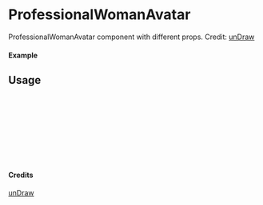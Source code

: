 
<Meta of={ProfessionalWomanAvatar} title="unDraw/ProfessionalWomanAvatar" />

# ProfessionalWomanAvatar

ProfessionalWomanAvatar component with different props.
Credit: [unDraw](https://undraw.co/illustrations)

#### Example

<Canvas of={ProfessionalWomanAvatar.Primary} />

## Usage

```ts
import { ProfessionalWomanAvatar } from "yadl-ui";

const Example = () => {
  return (
      <ProfessionalWomanAvatar />
  );
};

export default Example;
```

#### Credits
[unDraw](https://undraw.co/illustrations)
